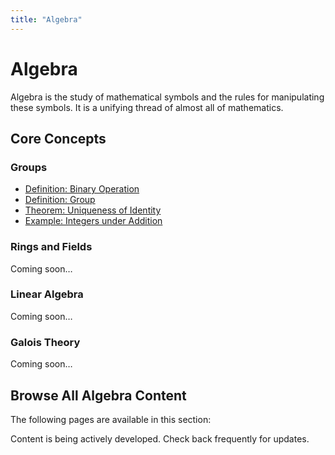 ```yaml
---
title: "Algebra"
---
```


# Algebra

Algebra is the study of mathematical symbols and the rules for manipulating these symbols. It is a unifying thread of almost all of mathematics.

## Core Concepts

### Groups
- [Definition: Binary Operation](def-binary-operation.qmd)
- [Definition: Group](def-group.qmd)
- [Theorem: Uniqueness of Identity](thm-unique-identity.qmd)
- [Example: Integers under Addition](ex-integers-addition.qmd)

### Rings and Fields
Coming soon...

### Linear Algebra
Coming soon...

### Galois Theory
Coming soon...

## Browse All Algebra Content

The following pages are available in this section:

:::{.callout-note}
Content is being actively developed. Check back frequently for updates.
:::
